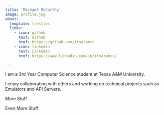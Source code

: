 ```yaml
---
title: 'Michael McCarthy'
image: profile.jpg
about:
  template: trestles
  links:
    - icon: github
      text: Github
      href: https://github.com/itsaramcc
    - icon: linkedin
      text: LinkedIn
      href: https://www.linkedin.com/in/itsaramcc/

---
```


I am a 3rd Year Computer Science student at Texas A&M University.

I enjoy collaborating with others and working on technical projects such as Emulators and API Servers.

More Stuff

Even More Stuff
